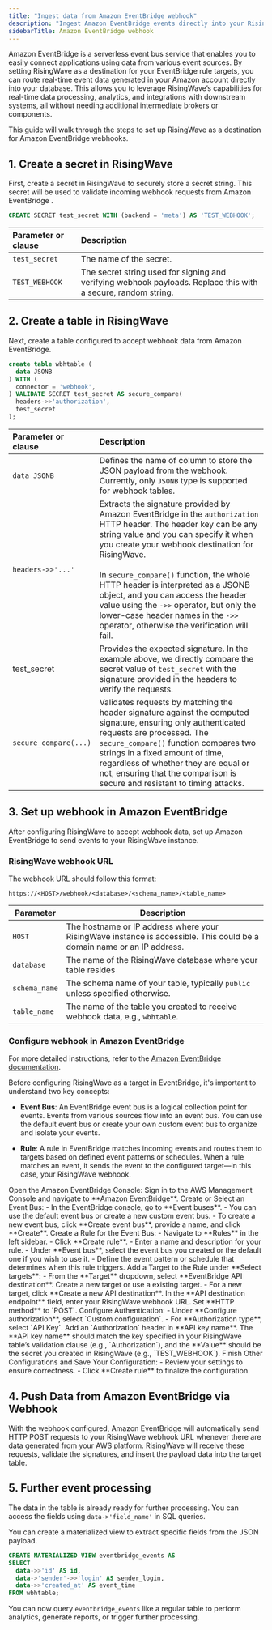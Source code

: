 ```yaml
---
title: "Ingest data from Amazon EventBridge webhook"
description: "Ingest Amazon EventBridge events directly into your RisingWave database for real-time processing and analytics."
sidebarTitle: Amazon EventBridge webhook
---
```


Amazon EventBridge is a serverless event bus service that enables you to easily connect applications using data from various event sources. By setting RisingWave as a destination for your EventBridge rule targets, you can route real-time event data generated in your Amazon account directly into your database. This allows you to leverage RisingWave’s capabilities for real-time data processing, analytics, and integrations with downstream systems, all without needing additional intermediate brokers or components.


This guide will walk through the steps to set up RisingWave as a destination for Amazon EventBridge webhooks.

## 1. Create a secret in RisingWave

First, create a secret in RisingWave to securely store a secret string. This secret will be used to validate incoming webhook requests from Amazon EventBridge .

```sql
CREATE SECRET test_secret WITH (backend = 'meta') AS 'TEST_WEBHOOK';
```

| Parameter or clause | Description |
| :--------- | :-----------|
|`test_secret`| The name of the secret.|
| `TEST_WEBHOOK`| The secret string used for signing and verifying webhook payloads. Replace this with a secure, random string.|

## 2. Create a table in RisingWave

Next, create a table configured to accept webhook data from Amazon EventBridge.

```sql
create table wbhtable (
  data JSONB
) WITH (
  connector = 'webhook',
) VALIDATE SECRET test_secret AS secure_compare(
  headers->>'authorization',
  test_secret
);
```

| Parameter or clause | Description |
| :--------- | :-----------|
| `data JSONB` | Defines the name of column to store the JSON payload from the webhook. Currently, only `JSONB` type is supported for webhook tables. |
| `headers->>'...'` | Extracts the signature provided by Amazon EventBridge in the `authorization` HTTP header. The header key can be any string value and you can specify it when you create your webhook destination for RisingWave. <br/> <br/> In `secure_compare()` function, the whole HTTP header is interpreted as a JSONB object, and you can access the header value using the `->>` operator, but only the lower-case header names in the `->>` operator, otherwise the verification will fail. |
| test_secret | Provides the expected signature. In the example above, we directly compare the secret value of `test_secret` with the signature provided in the headers to verify the requests. |
| `secure_compare(...)` | Validates requests by matching the header signature against the computed signature, ensuring only authenticated requests are processed. The `secure_compare()` function compares two strings in a fixed amount of time, regardless of whether they are equal or not, ensuring that the comparison is secure and resistant to timing attacks. |

## 3. Set up webhook in Amazon EventBridge

After configuring RisingWave to accept webhook data, set up Amazon EventBridge to send events to your RisingWave instance.

### RisingWave webhook URL

The webhook URL should follow this format:
```
https://<HOST>/webhook/<database>/<schema_name>/<table_name>
```

| Parameter | Description |
|-----------|-------------|
| `HOST` | The hostname or IP address where your RisingWave instance is accessible. This could be a domain name or an IP address. |
| `database` | The name of the RisingWave database where your table resides |
| `schema_name` | The schema name of your table, typically `public` unless specified otherwise. |
| `table_name` | The name of the table you created to receive webhook data, e.g., `wbhtable`. |


### Configure webhook in Amazon EventBridge

For more detailed instructions, refer to the [Amazon EventBridge documentation](https://docs.aws.amazon.com/eventbridge/latest/userguide/eb-setup.html).

Before configuring RisingWave as a target in EventBridge, it's important to understand two key concepts:

- **Event Bus**: An EventBridge event bus is a logical collection point for events. Events from various sources flow into an event bus. You can use the default event bus or create your own custom event bus to organize and isolate your events.

- **Rule**: A rule in EventBridge matches incoming events and routes them to targets based on defined event patterns or schedules. When a rule matches an event, it sends the event to the configured target—in this case, your RisingWave webhook.

<Steps>
<Step>
Open the Amazon EventBridge Console:  
Sign in to the AWS Management Console and navigate to **Amazon EventBridge**.
</Step>
<Step>
Create or Select an Event Bus:  
- In the EventBridge console, go to **Event buses**.  
- You can use the default event bus or create a new custom event bus.  
  - To create a new event bus, click **Create event bus**, provide a name, and click **Create**.
</Step>
<Step>
Create a Rule for the Event Bus:  
- Navigate to **Rules** in the left sidebar.  
- Click **Create rule**.  
- Enter a name and description for your rule.
- Under **Event bus**, select the event bus you created or the default one if you wish to use it.
- Define the event pattern or schedule that determines when this rule triggers.
</Step>
<Step>
Add a Target to the Rule under **Select targets**:  
- From the **Target** dropdown, select **EventBridge API destination**. Create a new target or use a existing target.
- For a new target, click **Create a new API destination**. In the **API destination endpoint** field, enter your RisingWave webhook URL. Set **HTTP method** to `POST`.  
</Step>
<Step>
Configure Authentication:  
- Under **Configure authorization**, select `Custom configuration`.
- For **Authorization type**, select `API Key`. Add an `Authorization` header in **API key name**. The **API key name** should match the key specified in your RisingWave table’s validation clause (e.g., `Authorization`), and the **Value** should be the secret you created in RisingWave (e.g., `TEST_WEBHOOK`).
</Step>
<Step>
Finish Other Configurations and Save Your Configuration:  
- Review your settings to ensure correctness.  
- Click **Create rule** to finalize the configuration.
</Step>
</Steps>

## 4. Push Data from Amazon EventBridge via Webhook

With the webhook configured, Amazon EventBridge will automatically send HTTP POST requests to your RisingWave webhook URL whenever there are data generated from your AWS platform. RisingWave will receive these requests, validate the signatures, and insert the payload data into the target table.

## 5. Further event processing

The data in the table is already ready for further processing. You can access the fields using `data->'field_name'` in SQL queries.

You can create a materialized view to extract specific fields from the JSON payload.

```sql
CREATE MATERIALIZED VIEW eventbridge_events AS
SELECT
  data->>'id' AS id,
  data->'sender'->>'login' AS sender_login,
  data->>'created_at' AS event_time
FROM wbhtable;
```

You can now query `eventbridge_events` like a regular table to perform analytics, generate reports, or trigger further processing.